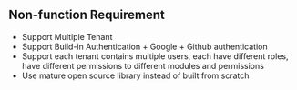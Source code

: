 
## Non-function Requirement

* Support Multiple Tenant
* Support Build-in Authentication + Google + Github authentication 
* Support each tenant contains multiple users, each have different roles, have different permissions to different modules and permissions
* Use mature open source library instead of built from scratch
